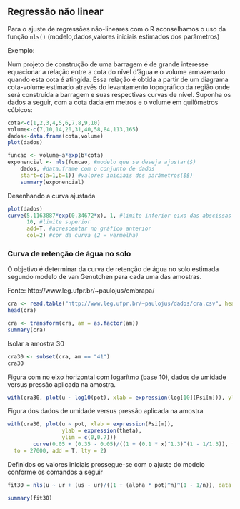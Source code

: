 ## Regressão não linear
Para o ajuste de regressões não-lineares com o R aconselhamos o uso da função `nls()` (modelo,dados,valores iniciais estimados dos parâmetros)

Exemplo:

Num projeto de construção de uma barragem é de grande interesse equacionar a relação entre a cota do nível d’água e o volume armazenado quando esta cota é atingida. Essa relação é obtida a partir de um diagrama cota-volume estimado através do levantamento topográfico da região onde será construída a barragem e suas respectivas curvas de nível. Suponha os dados a seguir, com a cota dada em metros e o volume em quilômetros cúbicos:

```r
cota<-c(1,2,3,4,5,6,7,8,9,10) 
volume<-c(7,10,14,20,31,40,58,84,113,165) 
dados<-data.frame(cota,volume) 
plot(dados)
```

```r
funcao <- volume~a*exp(b*cota) 
exponencial <- nls(funcao, #modelo que se deseja ajustar($) 
    dados, #data.frame com o conjunto de dados
    start=c(a=1,b=1)) #valores iniciais dos parâmetros($$)   
    summary(exponencial)
```

Desenhando a curva ajustada
```r
plot(dados) 
curve(5.1163887*exp(0.34672*x), 1, #limite inferior eixo das abscissas
      10, #limite superior
      add=T, #acrescentar no gráfico anterior 
      col=2) #cor da curva (2 = vermelha)
```

### Curva de retenção de água no solo

O objetivo é determinar da curva de retenção de água no solo estimada segundo modelo de van Genutchen para cada uma das amostras.

Fonte: http://www.leg.ufpr.br/~paulojus/embrapa/

```r
cra <- read.table("http://www.leg.ufpr.br/~paulojus/dados/cra.csv", head = T, sep = ",") 
head(cra)
```

```r
cra <- transform(cra, am = as.factor(am)) 
summary(cra)
```

Isolar a amostra 30
```r
cra30 <- subset(cra, am == "41")
cra30
```

Figura com no eixo horizontal com logarítmo (base 10), dados de umidade versus pressão aplicada na amostra.

```r
with(cra30, plot(u ~ log10(pot), xlab = expression(log[10](Psi[m])), ylab = expression(theta), ylim = c(0, 0.7)))
```

Figura dos dados de umidade versus pressão aplicada na amostra
```r
with(cra30, plot(u ~ pot, xlab = expression(Psi[m]), 
                 ylab = expression(theta),
                 ylim = c(0,0.7))) 
        curve(0.05 + (0.35 - 0.05)/((1 + (0.1 * x)^1.3)^(1 - 1/1.3)), from = 0, 
  to = 27000, add = T, lty = 2)
```

Definidos os valores iniciais prossegue-se com o ajuste do modelo conforme os comandos a seguir
```r
fit30 = nls(u ~ ur + (us - ur)/((1 + (alpha * pot)^n)^(1 - 1/n)), data = cra30, start = list(us = 0.35, ur = 0.05, alpha = 0.1, n = 1.3))

summary(fit30)
```

